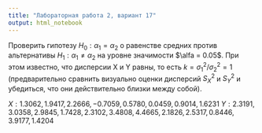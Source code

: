 ```yaml
---
title: "Лабораторная работа 2, вариант 17"
output: html_notebook
---
```


Проверить гипотезу $H_0 : \alpha_1 = \alpha_2$ о равенстве средних против
альтернативы $H_1 : \alpha_1 \neq \alpha_2$ на уровне значимости $\alfa = 0.05$. При этом известно, что дисперсии X и Y равны, то есть $k = \sigma_1^2/\sigma_2^2 = 1$ (предварительно сравнить визуально оценки дисперсий $S_X^2$ и $S_Y^2$ и убедиться, что они действительно близки между собой).


$X : 1.3062, 1.9417, 2.2666, -0.7059, 0.5780, 0.0459, 0.9014, 1.6231$
$Y : 2.3191, 3.0358, 2.9845, 1.7428, 2.3102, 3.4808, 4.4665, 2.1826, 2.5317, 0.8446, 3.9177, 1.4204$


```r


```
